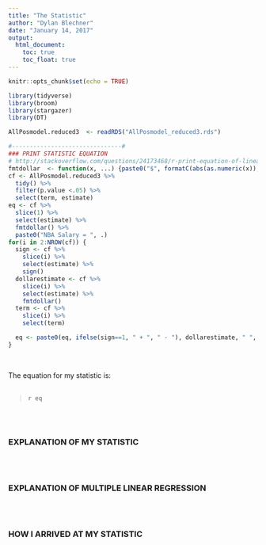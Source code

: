 ```yaml
---
title: "The Statistic"
author: "Dylan Blechner"
date: "January 14, 2017"
output:
  html_document:
    toc: true
    toc_float: true
---
```


```r
knitr::opts_chunk$set(echo = TRUE)
```

```r
library(tidyverse)
library(broom)
library(stargazer)
library(DT)
```

```r
AllPosmodel.reduced3  <- readRDS("AllPosmodel_reduced3.rds")
```

```r
#-------------------------------#
### PRINT STATISTIC EQUATION
# http://stackoverflow.com/questions/24173468/r-print-equation-of-linear-regression-on-the-plot-itself
fmtdollar  <- function(x, ...) {paste0("$", formatC(abs(as.numeric(x)), format="f", digits=0, big.mark=","))}
cf <- AllPosmodel.reduced3 %>% 
  tidy() %>% 
  filter(p.value <.05) %>% 
  select(term, estimate)
eq <- cf %>% 
  slice(1) %>%
  select(estimate) %>%
  fmtdollar() %>%
  paste0("NBA Salary = ", .)
for(i in 2:NROW(cf)) {
  sign <- cf %>% 
    slice(i) %>%
    select(estimate) %>%
    sign()
  dollarestimate <- cf %>% 
    slice(i) %>%
    select(estimate) %>%
    fmtdollar()
  term <- cf %>% 
    slice(i) %>%
    select(term)

  eq <- paste0(eq, ifelse(sign==1, " + ", " - "), dollarestimate, " ", term)
}
```
<br>

The equation for my statistic is:
<br>
<br>

> `r eq`  

<br><br>

### EXPLANATION OF MY STATISTIC
<br><br>

### EXPLANATION OF MULTIPLE LINEAR REGRESSION
<br><br>

### HOW I ARRIVED AT MY STATISTIC
<br><br>


